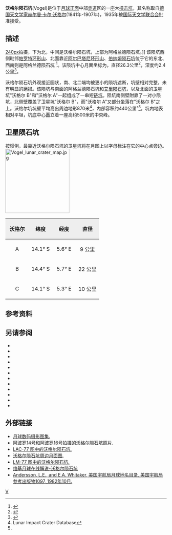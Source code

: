 {{lunar crater data|
 image=Normal Vogel LO iv 101 h2.jpg|
 caption= [[月球轨道器4号|月球轨道器4号]]拍摄的图像(沃格尔陨石坑居于中间，图中的斑点为原图中的瑕疵)|
 latitude=15.11|
 N_or_S=S|
 longitude=5.83|
 E_or_W=E|
 diameter=26.3公里|
 depth=2.4公里|
 colong=354|
 eponym=[[赫尔曼·卡尔·沃格尔|赫尔曼·卡·沃格尔]]}}
'''沃格尔陨石坑'''(Vogel)是位于[[月球正面|月球正面]]中部[[赤道|赤道]]区的一座大[[撞击坑|撞击坑]]，其名称取自[[德国|德国]][[天文学家|天文学家]][[赫尔曼·卡尔·沃格尔|赫尔曼·卡尔·沃格尔]](1841年-1907年)，1935年被[[国际天文学联合会|国际天文学联合会]]批准接受。

==描述==
[[image:AS16-119-19033.jpg|240px]]拍摄，下为北，中间是沃格尔陨石坑，上部为阿格兰德陨石坑。]]
该陨坑西侧毗邻[[帕罗特环形山|帕罗特环形山]]、北面靠近[[阿尔巴塔尼环形山|阿尔巴塔尼环形山]]、[[伯纳姆陨石坑|伯纳姆陨石坑]]位于它的东北、西南则是[[阿格兰德陨石坑|阿格兰德陨石坑]]
<ref>{{Cite web |url=http://planetarynames.wr.usgs.gov/images/Lunar/lac_77_wac.pdf |title=Crater Vogel on LAC-77 map. |accessdate=2016-09-07 |archive-date=2016-12-13 |archive-url=https://web.archive.org/web/20161213025313/https://planetarynames.wr.usgs.gov/images/Lunar/lac_77_wac.pdf |dead-url=no }}</ref>。该陨坑中心[[月面坐标|月面坐标]]为{{Coord|15.11|S|5.83|E|globe:Moon|nogoogle=1|noosm=1}}，直径26.3公里<ref name="IAU">{{Cite web |url=http://planetarynames.wr.usgs.gov/Feature/6425 |title=Directory of the International Astronomical Union |access-date=2016-09-07 |archive-date=2018-11-24 |archive-url=https://web.archive.org/web/20181124162534/https://planetarynames.wr.usgs.gov/Feature/6425 |dead-url=no }}</ref>，深度约2.4公里<ref>{{Cite web |url=http://fisherka.csolutionshosting.net/astronote/plan/craterdepth/html/CraterDepthFeatureNameWestfall.html |title=John E. Westfall's Atlas of the Lunar Terminator, Cambridge Univ. Press (2000) |accessdate=2016-09-07 |archive-date=2014-12-18 |archive-url=https://archive.today/20141218234310/http://fisherka.csolutionshosting.net/astronote/plan/craterdepth/html/CraterDepthFeatureNameWestfall.html |dead-url=yes }}</ref>。

沃格尔陨石坑外观接近圆状，南、北二端均被更小的陨坑遮断，坑壁相对完整，未有明显的磨损。该陨坑与南面的阿格兰德陨石坑和[[艾里陨石坑|艾里陨石坑]]，以及北面的卫星坑"沃格尔 B"和"沃格尔 A"一起组成了一串短[[链坑|链坑]]。陨坑南侧壁附靠了一对小陨坑，北侧壁覆盖了卫星坑"沃格尔 B"，而"沃格尔 A"又部分坐落在"沃格尔 B"之上。沃格尔坑坑壁平均高出周边地形870米<ref name=LICD>Lunar Impact Crater Database</ref>，内部容积约440公里³<ref name="LICD"/>。坑内地表相对平坦，坑底中心矗立着一座高约500米的中央峰。

==卫星陨石坑==
按惯例，最靠近沃格尔陨石坑的卫星坑将在月图上以字母标注在它的中心点旁边。
[[Image:Vogel_lunar_crater_map.jpg|200px]]

{| class="wikitable"
!width="25%" style="background:#eeeeee;" |沃格尔
!width="25%" style="background:#eeeeee;" |纬度
!width="25%" style="background:#eeeeee;" |经度 
!width="25%" style="background:#eeeeee;" |直径
|-
|align="center"|A
|align="center"|14.1° S
|align="center"|5.6° E
|align="center"|9 公里
|-
|align="center"|B
|align="center"|14.4° S
|align="center"|5.7° E
|align="center"|22 公里
|-
|align="center"|C
|align="center"|14.1° S
|align="center"|5.3° E
|align="center"|10 公里
|}{{clear}}

==参考资料==
{{Reflist}}

==另请参阅==
{{refbegin}}
* {{cite book
  | last1 = Andersson
  | first1 = L. E.
  | last2 = Whitaker
  | first2 = E. A.
  | authorlink2 = Ewen Whitaker
  | date = 1982
  | title = [[NASA|NASA]] Catalogue of Lunar Nomenclature
  | publisher = NASA RP-1097
  | ref = harv
  }}
* {{cite web
  | last = Blue
  | first = Jennifer
  | date = July 25, 2007
  | title = Gazetteer of Planetary Nomenclature
  | publisher = [[United_States_Geological_Survey|USGS]]
  | url = http://planetarynames.wr.usgs.gov/
  | accessdate = 2007-08-05
  | ref = harv
  | archive-date = 2013-02-13
  | archive-url = https://www.webcitation.org/6EOCinkK0?url=http://planetarynames.wr.usgs.gov/
  | dead-url = no
  }}
* {{cite book
  | last1 = Bussey
  | first1 = B.
  | authorlink1 = Ben Bussey
  | last2 = Spudis
  | first2 = P.
  | authorlink2 = Paul Spudis
  | date = 2004
  | title = The Clementine Atlas of the Moon
  | publisher = Cambridge University Press
  | location = New York
  | isbn = 978-0-521-81528-4
  | ref = harv
  }}
* {{cite book
  | last1 = Cocks
  | first1 = Elijah E.
  | last2 = Cocks
  | first2 = Josiah C.
  | date = 1995
  | title = Who's Who on the Moon: A Biographical Dictionary of Lunar Nomenclature
  | url = https://archive.org/details/isbn_9780936389271
  | publisher = Tudor Publishers
  | isbn = 978-0-936389-27-1
  | ref = harv
  }}
* {{cite web
  | last = McDowell
  | first = Jonathan
  | date = July 15, 2007
  | url = http://host.planet4589.org/astro/lunar/
  | title = Lunar Nomenclature
  | publisher = Jonathan's Space Report
  | accessdate = 2007-10-24
  | ref = harv
  | archive-date = 2012-05-26
  | archive-url = https://www.webcitation.org/67wcYNfK3?url=http://host.planet4589.org/astro/lunar/
  | dead-url = no
  }}
* {{cite journal| last1 = Menzel| first1 = D. H.| last2 = Minnaert| first2 = M.| last3 = Levin| first3 = B.| last4 = Dollfus| first4 = A.| last5 = Bell| first5 = B.| title = Report on Lunar Nomenclature by the Working Group of Commission 17 of the IAU| doi = 10.1007/BF00171763| journal = Space Science Reviews| volume = 12| issue = 2| pages = 136–186| year = 1971| pmid = | pmc =| bibcode = 1971SSRv...12..136M| ref = harv}}
* {{cite book
  | first = Patrick
  | last = Moore
  | authorlink = Patrick Moore
  | date = 2001
  | title = On the Moon
  | url = https://archive.org/details/patrickmooreonmo00patr
  | publisher = Sterling Publishing Co
  | isbn = 978-0-304-35469-6
  | ref = harv
  }}
* {{cite book
  | first = Fred W.
  | last = Price
  | date = 1988
  | title = The Moon Observer's Handbook
  | publisher = Cambridge University Press
  | isbn = 978-0-521-33500-3
  | ref = harv
  }}
* {{cite book
  | last = Rükl
  | first = Antonín
  | authorlink = Antonín Rükl
  | date = 1990
  | title = Atlas of the Moon
  | publisher = Kalmbach Books
  | isbn = 978-0-913135-17-4
  | ref = harv
  }}
* {{cite book
  | last = Webb
  | first = Rev. T. W.
  | authorlink = Thomas William Webb
  | date = 1962
  | title = Celestial Objects for Common Telescopes
  | url = https://archive.org/details/celestialobjects00webb
  | edition = 6th revised
  | publisher = Dover
  | isbn = 978-0-486-20917-3
  | ref = harv
  }}
* {{cite book
  | first = Ewen A.
  | last = Whitaker
  | authorlink = Ewen Whitaker
  | date = 1999
  | title = Mapping and Naming the Moon
  | publisher = Cambridge University Press
  | isbn = 978-0-521-62248-6
  | ref = harv
  }}
* {{cite book
  | first = Peter T.
  | last = Wlasuk
  | date = 2000
  | title = Observing the Moon
  | publisher = Springer
  | isbn = 978-1-85233-193-1
  | ref = harv
 }}
{{refend}}

==外部链接==
*[http://www.lpi.usra.edu/resources/lunar_orbiter/bin/srch_nam.shtml?Vogel%7C0 月球数码摄影图集.] {{Wayback|url=http://www.lpi.usra.edu/resources/lunar_orbiter/bin/srch_nam.shtml?Vogel%7C0 |date=20201127014950 }}
*[http://www.lpi.usra.edu/resources/apollo/search/feature/?feature=Vogel 阿波罗14号和阿波罗16号拍摄的沃格尔陨石坑照片.] {{Wayback|url=http://www.lpi.usra.edu/resources/apollo/search/feature/?feature=Vogel |date=20201127015132 }}
*[http://www.lpi.usra.edu/resources/mapcatalog/LAC/lac77/ LAC-77 图中的沃格尔陨石坑.] {{Wayback|url=http://www.lpi.usra.edu/resources/mapcatalog/LAC/lac77/ |date=20160304082656 }}
*[http://www.lpi.usra.edu/resources/mapcatalog/usgs/I566/ 沃格尔陨石坑周边月面图.] {{Wayback|url=http://www.lpi.usra.edu/resources/mapcatalog/usgs/I566/ |date=20160304065102 }}
*[http://www.lpi.usra.edu/resources/mapcatalog/LM/lm77/ LM-77 图中的沃格尔陨石坑.] {{Wayback|url=http://www.lpi.usra.edu/resources/mapcatalog/LM/lm77/ |date=20160304064834 }}
*[http://the-moon.wikispaces.com/Vogel 维基月球在线解说-沃格尔陨石坑] {{Wayback|url=http://the-moon.wikispaces.com/Vogel |date=20180530174934 }}
*[http://planet4589.org/astro/lunar/RP-1097.pdf Andersson, L.E., and E.A. Whitaker, 美国宇航局月球地名目录, 美国宇航局参考出版物1097, 1982年10月.] {{Wayback|url=http://planet4589.org/astro/lunar/RP-1097.pdf |date=20141006125838 }}

[[Category:月球环形山|V]]
{{月球環形山 (T-Z)}}